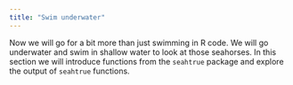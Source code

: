 ```yaml
---
title: "Swim underwater"
---
```


Now we will go for a bit more than just swimming in R code. We will go underwater and swim in shallow water to look at those seahorses. In this section we will introduce functions from the `seahtrue` package and explore the output of `seahtrue` functions.

